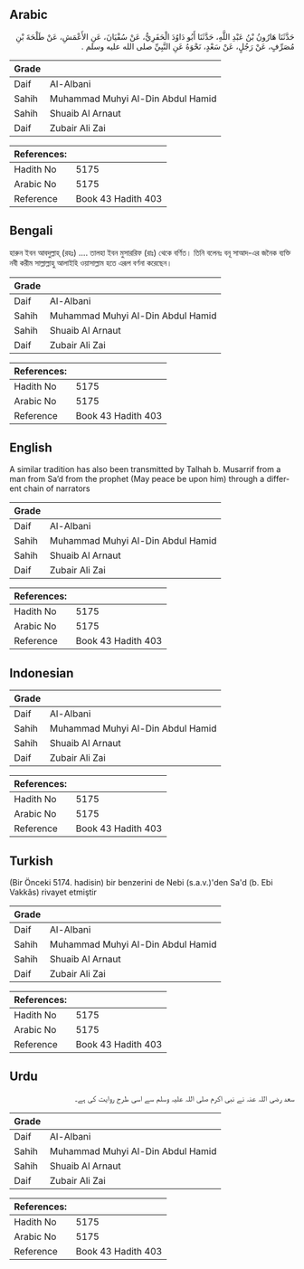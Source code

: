 ## Arabic


<div dir="rtl" lang="ar" style={{fontSize:'larger',backgroundColor:'#f8f9fa',padding:20}}>
حَدَّثَنَا هَارُونُ بْنُ عَبْدِ اللَّهِ، حَدَّثَنَا أَبُو دَاوُدَ الْحَفَرِيُّ، عَنْ سُفْيَانَ، عَنِ الأَعْمَشِ، عَنْ طَلْحَةَ بْنِ مُصَرِّفٍ، عَنْ رَجُلٍ، عَنْ سَعْدٍ، نَحْوَهُ عَنِ النَّبِيِّ صلى الله عليه وسلم ‏.‏
</div>
<div style={{backgroundColor:'#f8f9fa',padding:20, marginBottom: 10}}><table> <thead> <tr> <th>Grade</th> <th></th> </tr> </thead> <tbody> <tr><td>Daif</td><td>Al-Albani</td></tr><tr><td>Sahih</td><td>Muhammad Muhyi Al-Din Abdul Hamid</td></tr><tr><td>Sahih</td><td>Shuaib Al Arnaut</td></tr><tr><td>Daif</td><td>Zubair Ali Zai</td></tr></tbody></table><table> <thead> <tr> <th>References:</th> <th></th> </tr> </thead> <tbody><tr><td>Hadith No</td><td>5175</td></tr><tr><td>Arabic No</td><td>5175</td></tr><tr><td>Reference</td><td>Book 43 Hadith 403</td></tr></tbody></table></div>

## Bengali


<div dir="ltr" lang="bn" style={{fontSize:'larger',backgroundColor:'#f8f9fa',padding:20}}>
হারুন ইবন আবদুল্লাহ্‌ (রহঃ) .... তালহা ইবন মুসাররিফ (রাঃ) থেকে বর্ণিত। তিনি বলেনঃ বনূ সাআদ-এর জনৈক ব্যক্তি নবী করীম সাল্লাল্লাহু আলাইহি ওয়াসাল্লাম হতে এরূপ বর্ণনা করেছেন।
</div>
<div style={{backgroundColor:'#f8f9fa',padding:20, marginBottom: 10}}><table> <thead> <tr> <th>Grade</th> <th></th> </tr> </thead> <tbody> <tr><td>Daif</td><td>Al-Albani</td></tr><tr><td>Sahih</td><td>Muhammad Muhyi Al-Din Abdul Hamid</td></tr><tr><td>Sahih</td><td>Shuaib Al Arnaut</td></tr><tr><td>Daif</td><td>Zubair Ali Zai</td></tr></tbody></table><table> <thead> <tr> <th>References:</th> <th></th> </tr> </thead> <tbody><tr><td>Hadith No</td><td>5175</td></tr><tr><td>Arabic No</td><td>5175</td></tr><tr><td>Reference</td><td>Book 43 Hadith 403</td></tr></tbody></table></div>

## English


<div dir="ltr" lang="en" style={{fontSize:'larger',backgroundColor:'#f8f9fa',padding:20}}>
A similar tradition has also been transmitted by Talhah b. Musarrif from a man from Sa’d from the prophet (May peace be upon him) through a different chain of narrators
</div>
<div style={{backgroundColor:'#f8f9fa',padding:20, marginBottom: 10}}><table> <thead> <tr> <th>Grade</th> <th></th> </tr> </thead> <tbody> <tr><td>Daif</td><td>Al-Albani</td></tr><tr><td>Sahih</td><td>Muhammad Muhyi Al-Din Abdul Hamid</td></tr><tr><td>Sahih</td><td>Shuaib Al Arnaut</td></tr><tr><td>Daif</td><td>Zubair Ali Zai</td></tr></tbody></table><table> <thead> <tr> <th>References:</th> <th></th> </tr> </thead> <tbody><tr><td>Hadith No</td><td>5175</td></tr><tr><td>Arabic No</td><td>5175</td></tr><tr><td>Reference</td><td>Book 43 Hadith 403</td></tr></tbody></table></div>

## Indonesian


<div dir="ltr" lang="id" style={{fontSize:'larger',backgroundColor:'#f8f9fa',padding:20}}>

</div>
<div style={{backgroundColor:'#f8f9fa',padding:20, marginBottom: 10}}><table> <thead> <tr> <th>Grade</th> <th></th> </tr> </thead> <tbody> <tr><td>Daif</td><td>Al-Albani</td></tr><tr><td>Sahih</td><td>Muhammad Muhyi Al-Din Abdul Hamid</td></tr><tr><td>Sahih</td><td>Shuaib Al Arnaut</td></tr><tr><td>Daif</td><td>Zubair Ali Zai</td></tr></tbody></table><table> <thead> <tr> <th>References:</th> <th></th> </tr> </thead> <tbody><tr><td>Hadith No</td><td>5175</td></tr><tr><td>Arabic No</td><td>5175</td></tr><tr><td>Reference</td><td>Book 43 Hadith 403</td></tr></tbody></table></div>

## Turkish


<div dir="ltr" lang="tr" style={{fontSize:'larger',backgroundColor:'#f8f9fa',padding:20}}>
(Bir Önceki 5174. hadisin) bir benzerini de Nebi (s.a.v.)'den Sa'd (b. Ebi Vakkâs) rivayet etmiştir
</div>
<div style={{backgroundColor:'#f8f9fa',padding:20, marginBottom: 10}}><table> <thead> <tr> <th>Grade</th> <th></th> </tr> </thead> <tbody> <tr><td>Daif</td><td>Al-Albani</td></tr><tr><td>Sahih</td><td>Muhammad Muhyi Al-Din Abdul Hamid</td></tr><tr><td>Sahih</td><td>Shuaib Al Arnaut</td></tr><tr><td>Daif</td><td>Zubair Ali Zai</td></tr></tbody></table><table> <thead> <tr> <th>References:</th> <th></th> </tr> </thead> <tbody><tr><td>Hadith No</td><td>5175</td></tr><tr><td>Arabic No</td><td>5175</td></tr><tr><td>Reference</td><td>Book 43 Hadith 403</td></tr></tbody></table></div>

## Urdu


<div dir="rtl" lang="ur" style={{fontSize:'larger',backgroundColor:'#f8f9fa',padding:20}}>
سعد رضی اللہ عنہ نے نبی اکرم صلی اللہ علیہ وسلم سے اسی طرح روایت کی ہے۔
</div>
<div style={{backgroundColor:'#f8f9fa',padding:20, marginBottom: 10}}><table> <thead> <tr> <th>Grade</th> <th></th> </tr> </thead> <tbody> <tr><td>Daif</td><td>Al-Albani</td></tr><tr><td>Sahih</td><td>Muhammad Muhyi Al-Din Abdul Hamid</td></tr><tr><td>Sahih</td><td>Shuaib Al Arnaut</td></tr><tr><td>Daif</td><td>Zubair Ali Zai</td></tr></tbody></table><table> <thead> <tr> <th>References:</th> <th></th> </tr> </thead> <tbody><tr><td>Hadith No</td><td>5175</td></tr><tr><td>Arabic No</td><td>5175</td></tr><tr><td>Reference</td><td>Book 43 Hadith 403</td></tr></tbody></table></div>